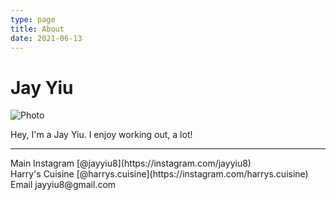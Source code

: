 ```yaml
---
type: page
title: About
date: 2021-06-13
---
```


# Jay Yiu


<Image
  src="/images/jayyiu.jpg"
  alt="Photo"
  width={150}
  height={150}
  priority
  className="next-image profile-pic"
/>

Hey, I'm a Jay Yiu. I enjoy working out, a lot!

---

<div>
  Main Instagram [@jayyiu8](https://instagram.com/jayyiu8)
  <br />
  Harry's Cuisine [@harrys.cuisine](https://instagram.com/harrys.cuisine)
  <br />
  Email jayyiu8@gmail.com
</div>

